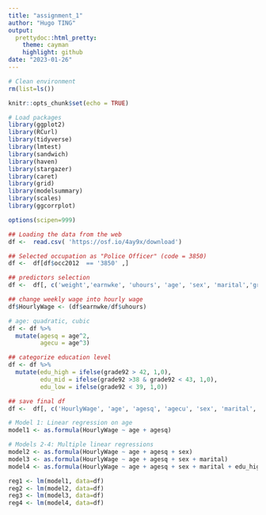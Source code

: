 ```yaml
---
title: "assignment_1"
author: "Hugo TING"
output:
  prettydoc::html_pretty:
    theme: cayman
    highlight: github
date: "2023-01-26"
---
```


```r
# Clean environment
rm(list=ls())
```


```r
knitr::opts_chunk$set(echo = TRUE)

# Load packages
library(ggplot2)
library(RCurl)
library(tidyverse)
library(lmtest)
library(sandwich)
library(haven)
library(stargazer)
library(caret)
library(grid)
library(modelsummary)
library(scales)
library(ggcorrplot)

options(scipen=999)
```

```r
## Loading the data from the web 
df <-  read.csv( 'https://osf.io/4ay9x/download')
```

```r
## Selected occupation as "Police Officer" (code = 3850)
df <-  df[df$occ2012  == '3850' ,]
```

```r
## predictors selection
df <-  df[, c('weight','earnwke', 'uhours', 'age', 'sex', 'marital','grade92')]
```

```r
## change weekly wage into hourly wage
df$HourlyWage <- (df$earnwke/df$uhours)

# age: quadratic, cubic
df <- df %>%
  mutate(agesq = age^2,
         agecu = age^3)
```

```r
## categorize education level
df <- df %>%
  mutate(edu_high = ifelse(grade92 > 42, 1,0),
         edu_mid = ifelse(grade92 >38 & grade92 < 43, 1,0),
         edu_low = ifelse(grade92 < 39, 1,0))
```

```r
## save final df
df <-  df[, c('HourlyWage', 'age', 'agesq', 'agecu', 'sex', 'marital', 'edu_high', 'edu_mid', 'edu_low')]
```

```r
# Model 1: Linear regression on age
model1 <- as.formula(HourlyWage ~ age + agesq)

# Models 2-4: Multiple linear regressions
model2 <- as.formula(HourlyWage ~ age + agesq + sex)
model3 <- as.formula(HourlyWage ~ age + agesq + sex + marital)
model4 <- as.formula(HourlyWage ~ age + agesq + sex + marital + edu_high + edu_mid + edu_low)

reg1 <- lm(model1, data=df)
reg2 <- lm(model2, data=df)
reg3 <- lm(model3, data=df)
reg4 <- lm(model4, data=df)
```


